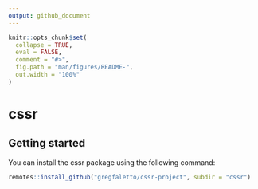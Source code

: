 ```yaml
---
output: github_document
---
```


<!-- README.md is generated from README.Rmd. Please edit that file -->

```r
knitr::opts_chunk$set(
  collapse = TRUE,
  eval = FALSE,
  comment = "#>",
  fig.path = "man/figures/README-",
  out.width = "100%"
)
```

# cssr

<!-- badges: start -->
<!-- badges: end -->

## Getting started

You can install the cssr package using the following command:

```r
remotes::install_github("gregfaletto/cssr-project", subdir = "cssr")
```

